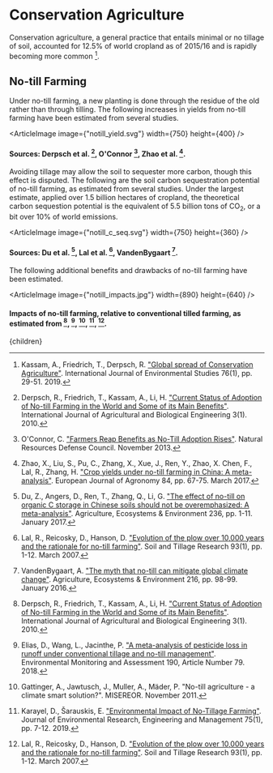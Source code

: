 


# Conservation Agriculture
Conservation agriculture, a general practice that entails minimal or no tillage of soil, accounted for 12.5% of world cropland as of 2015/16 and is rapidly becoming more common [^6].

## No-till Farming
Under no-till farming, a new planting is done through the residue of the old rather than through tilling. The following increases in yields from no-till farming have been estimated from several studies.

<ArticleImage image={"notill_yield.svg"} width={750} height={400} />
#### Sources: Derpsch et al. [^1], O'Connor [^8], Zhao et al. [^10].

Avoiding tillage may allow the soil to sequester more carbon, though this effect is disputed. The following are the soil carbon sequestration potential of no-till farming, as estimated from several studies. Under the largest estimate, applied over 1.5 billion hectares of cropland, the theoretical carbon sequestion potential is the equivalent of 5.5 billion tons of CO<sub>2</sub>, or a bit over 10% of world emissions.

<ArticleImage image={"notill_c_seq.svg"} width={750} height={360} />
#### Sources: Du et al. [^2], Lal et al. [^7], VandenBygaart [^9].

The following additional benefits and drawbacks of no-till farming have been estimated.

<ArticleImage image={"notill_impacts.jpg"} width={890} height={640} />
#### Impacts of no-till farming, relative to conventional tilled farming, as estimated from [^1], [^3], [^4], [^5], [^7].

<PromoteNoTillFarmingSolution />

[^1]: Derpsch, R., Friedrich, T., Kassam, A., Li, H. ["Current Status of Adoption of No-till Farming in the World and Some of its Main Benefits"](http://www.ijabe.org/index.php/ijabe/article/view/223). International Journal of Agricultural and Biological Engineering 3(1). 2010.

[^2]: Du, Z., Angers, D., Ren, T., Zhang, Q., Li, G. ["The effect of no-till on organic C storage in Chinese soils should not be overemphasized: A meta-analysis"](https://www.sciencedirect.com/science/article/abs/pii/S0167880916305448). Agriculture, Ecosystems & Environment 236, pp. 1-11. January 2017.

[^3]: Elias, D., Wang, L., Jacinthe, P. ["A meta-analysis of pesticide loss in runoff under conventional tillage and no-till management"](https://link.springer.com/article/10.1007/s10661-017-6441-1). Environmental Monitoring and Assessment 190, Article Number 79. 2018.

[^4]: Gattinger, A., Jawtusch, J., Muller, A., Mäder, P. "No-till agriculture - a climate smart solution?". MISEREOR. November 2011.

[^5]: Karayel, D., Šarauskis, E. ["Environmental Impact of No-Tillage Farming"](https://www.researchgate.net/publication/333294703_ENVIRONMENTAL_IMPACT_OF_NO-TILLAGE_FARMING). Journal of Environmental Research, Engineering and Management 75(1), pp. 7-12. 2019.

[^6]: Kassam, A., Friedrich, T., Derpsch, R. ["Global spread of Conservation Agriculture"](https://www.tandfonline.com/doi/abs/10.1080/00207233.2018.1494927?journalCode=genv20). International Journal of Environmental Studies 76(1), pp. 29-51. 2019.

[^7]: Lal, R., Reicosky, D., Hanson, D. ["Evolution of the plow over 10,000 years and the rationale for no-till farming"](https://www.sciencedirect.com/science/article/pii/S0167198706002522). Soil and Tillage Research 93(1), pp. 1-12. March 2007.

[^8]: O'Connor, C. ["Farmers Reap Benefits as No-Till Adoption Rises"](https://www.nrdc.org/experts/claire-oconnor/farmers-reap-benefits-no-till-adoption-rises). Natural Resources Defense Council. November 2013.

[^9]: VandenBygaart, A. ["The myth that no-till can mitigate global climate change"](https://www.sciencedirect.com/science/article/abs/pii/S0167880915300797). Agriculture, Ecosystems & Environment 216, pp. 98-99. January 2016.

[^10]: Zhao, X., Liu, S., Pu, C., Zhang, X., Xue, J., Ren, Y., Zhao, X. Chen, F., Lal, R., Zhang, H. ["Crop yields under no-till farming in China: A meta-analysis"](https://www.sciencedirect.com/science/article/abs/pii/S116103011630243X). European Journal of Agronomy 84, pp. 67-75. March 2017.

  <Article 
    focusAreaUrl={focusAreaUrl} 
    hierarchy={hierarchy} 
    site={site}
  >
    {children}
  </Article>